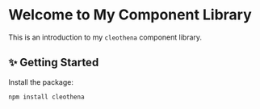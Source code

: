 
<Meta title="Cleothena Documentation" />

# Welcome to My Component Library

This is an introduction to my `cleothena` component library.


## ✨ Getting Started

Install the package:

```bash
npm install cleothena